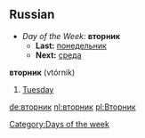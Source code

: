==Russian==

*''Day of the Week:'' '''вторник'''
**'''Last:''' [[понедельник]]
**'''Next:''' [[среда]]

'''вторник''' (vtórnik)
# [[Tuesday]]

[[Category:Days of the week]]

[[de:вторник]]
[[nl:вторник]]
[[pl:Вторник]]